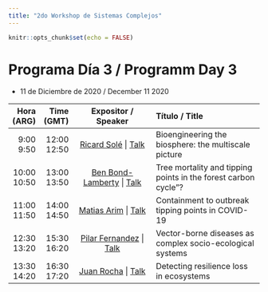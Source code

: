 ```yaml
---
title: "2do Workshop de Sistemas Complejos"
---
```


```r
knitr::opts_chunk$set(echo = FALSE)
```


# Programa Día 3 / Programm Day 3  

* 11 de Diciembre de 2020 / December 11 2020


----------------------------------------------------------------------------------------------------------------------
   Hora    Time      Expositor /                            Título / 
  (ARG)   (GMT)      Speaker                                Title
------- ------- ------------------------------------------- ----------------------------------------------------------
 9:00   12:00   [Ricard Solé](https://bit.ly/38YPqUW) |      Bioengineering the biosphere: the multiscale picture
 9:50   12:50   [Talk](https://youtu.be/LkIwZU1rMSU?t=233)                                            
                          
10:00   13:00   [Ben Bond-Lamberty](https://bit.ly/2INlUa2) Tree mortality and tipping points in the forest carbon cycle”?
10:50   13:50   | [Talk](https://youtu.be/INqubEoF7gE?t=192)    
                          
11:00   14:00     [Matias Arim](https://bit.ly/32THrVG) |   Containment to outbreak tipping points in COVID-19
11:50   14:50   [Talk](https://youtu.be/UsBmo2cElLc?t=191)                                           
                          
12:30   15:30   [Pilar Fernandez](https://bit.ly/2UCzdwi) | Vector-borne diseases as complex socio-ecological systems
13:20   16:20   [Talk](https://youtu.be/gZacu67yPME?t=286)
                
13:30   16:30   [Juan Rocha](https://www.juanrocha.se/) |   Detecting resilience loss in ecosystems
14:20   17:20   [Talk](https://youtu.be/xAvSe7tHmxs?t=217)                              
                 
----------------------------------------------------------- ------------------------------------------------------------